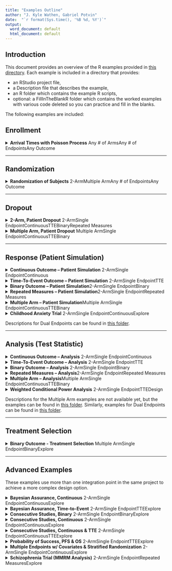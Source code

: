 ```yaml
---
title: "Examples Outline"
author: "J. Kyle Wathen, Gabriel Potvin"
date:  "`r format(Sys.time(), '%B %d, %Y')`"
output:
  word_document: default
  html_document: default
---
```


## Introduction

This document provides an overview of the R examples provided in [this directory](https://github.com/Cytel-Inc/CyneRgy/tree/main/inst/Examples). Each example is included in a directory that provides:

- an RStudio project file, 
- a Description file that describes the example, 
- an R folder which contains the example R scripts,
- optional: a FillInTheBlankR folder which contains the worked examples with various code deleted so you can practice and fill in the blanks. 

The following examples are included:

## Enrollment

<details>
<summary>**Arrival Times with Poisson Process**
<span class="badge text-bg-primary ms-1">Any # of Arms</span><span class="badge text-bg-danger ms-1">Any # of Endpoints</span><span class="badge text-bg-warning ms-1">Any Outcome</span></summary>
This example demonstrates how to add the ability to generate patient arrival times according to a Poisson process with a ramp-up by customizing the Enrollment integration point of East Horizon.  
[Click here to view the full example.](GeneratePoissonArrival.html)
</details>

---

## Randomization

<details>
<summary>**Randomization of Subjects**
<span class="badge text-bg-primary ms-1">2-Arm</span><span class="badge text-bg-primary ms-1">Multiple Arm</span><span class="badge text-bg-danger ms-1">Any # of Endpoints</span><span class="badge text-bg-warning ms-1">Any Outcome</span></summary>
This example illustrates four ways to customize how subjects are assigned to treatment arms in East Horizon: using a uniform distribution, using the `sample()` function, using the `randomizeR` package, and in the context of a multi-arm trial.
[Click here to view the full example.](PatientRandomization.html)
</details>

---

## Dropout

<details>
<summary>**2-Arm, Patient Dropout**
<span class="badge text-bg-primary ms-1">2-Arm</span><span class="badge text-bg-danger ms-1">Single Endpoint</span><span class="badge text-bg-warning ms-1">Continuous</span><span class="badge text-bg-warning ms-1">TTE</span><span class="badge text-bg-warning ms-1">Binary</span><span class="badge text-bg-warning ms-1">Repeated Measures</span></summary>
This example illustrates how to customize the dropout distribution in East Horizon for continuous and binary outcomes, time-to-event outcome, and continuous outcome with repeated measures.
[Click here to view the full example.](PatientDropout.html)
</details>

<details>
<summary>**Multiple Arm, Patient Dropout**
<span class="badge text-bg-primary ms-1">Multiple Arm</span><span class="badge text-bg-danger ms-1">Single Endpoint</span><span class="badge text-bg-warning ms-1">Continuous</span><span class="badge text-bg-warning ms-1">TTE</span><span class="badge text-bg-warning ms-1">Binary</span></summary>
This example illustrates how to customize the dropout distribution in East Horizon for multi-arm trials, covering continuous, binary, and time-to-event outcomes.
[Click here to view the full example.](MultiArmPatientDropout.html)
</details>

---

## Response (Patient Simulation)

<details>
<summary>**Continuous Outcome – Patient Simulation**
<span class="badge text-bg-primary ms-1">2-Arm</span><span class="badge text-bg-danger ms-1">Single Endpoint</span><span class="badge text-bg-warning ms-1">Continuous</span></summary>
This example demonstrates two ways to customize the patient outcome simulation in East Horizon for a two-arm trial with a continuous outcome: using a mixture distribution, with or without the mixture proportion sampled from a Beta distribution.  
[Click here to view the full example.](2ArmNormalOutcomePatientSimulationDescription.html)
</details>

<details>
<summary>**Time-To-Event Outcome – Patient Simulation**
<span class="badge text-bg-primary ms-1">2-Arm</span><span class="badge text-bg-danger ms-1">Single Endpoint</span><span class="badge text-bg-warning ms-1">TTE</span></summary>
This example demonstrates two ways to customize the patient outcome simulation in East Horizon for a two-arm trial with a time-to-event outcome: using a Weibull distribution, and using a mixture of exponential distributions.
[Click here to view the full example.](2ArmTimeToEventOutcomePatientSimulationDescription.html)
</details>

<details>
<summary>**Binary Outcome – Patient Simulation**<span class="badge text-bg-primary ms-1">2-Arm</span><span class="badge text-bg-danger ms-1">Single Endpoint</span><span class="badge text-bg-warning ms-1">Binary</span></summary>
This example demonstrates two ways to customize the patient outcome simulation in East Horizon for a two-arm trial with a binary outcome: using a mixture distribution, with or without the mixture proportion sampled from a Beta distribution. 
[Click here to view the full example.](2ArmBinaryOutcomePatientSimulation.html)
</details>

<details>
<summary>**Repeated Measures – Patient Simulation**<span class="badge text-bg-primary ms-1">2-Arm</span><span class="badge text-bg-danger ms-1">Single Endpoint</span><span class="badge text-bg-warning ms-1">Repeated Measures</span></summary>
This example demonstrates how to customize the patient outcome simulation in East Horizon for a two-arm trial with a continuous outcome with repeated measures using the `MASS::mvrnorm()` function.
[Click here to view the full example.](2ArmNormalRepeatedMeasuresResponseGeneration.html)
</details>

<details>
<summary>**Multiple Arm – Patient Simulation**<span class="badge text-bg-primary ms-1">Multiple Arm</span><span class="badge text-bg-danger ms-1">Single Endpoint</span><span class="badge text-bg-warning ms-1">Continuous</span><span class="badge text-bg-warning ms-1">TTE</span><span class="badge text-bg-warning ms-1">Binary</span></summary>
This example demonstrates how to customize the patient outcome simulation in East Horizon for multi-arm trials, covering continuous, binary, and time-to-event outcomes.
[Click here to view the full example.](MultiArmOutcomePatientSimulation.html)
</details>

<details>
<summary>**Childhood Anxiety Trial**
<span class="badge text-bg-primary ms-1">2-Arm</span><span class="badge text-bg-danger ms-1">Single Endpoint</span><span class="badge text-bg-warning ms-1">Continuous</span><span class="badge text-bg-secondary ms-1">Explore</span></summary>
This example covers a specific situation where the patient data simulation needs to be customized to match what is expected in a clinical trial in childhood anxiety.  
[Click here to view the full example.](ChildhoodAnxiety.html)
</details>

Descriptions for Dual Endpoints can be found in [this folder](https://github.com/Cytel-Inc/CyneRgy/blob/main/inst/Examples/DEPOutcomePatientSimulation/).

---

## Analysis (Test Statistic)

<details>
<summary>**Continuous Outcome – Analysis**
<span class="badge text-bg-primary ms-1">2-Arm</span><span class="badge text-bg-danger ms-1">Single Endpoint</span><span class="badge text-bg-warning ms-1">Continuous</span></summary>
This example demonstrates three ways to customize the statistical test in East Horizon for a two-arm trial with a continuous outcome: using a formula from the East manual, using the `t.test()` function, and using confidence interval limits for Go/No-Go decision-making. 
[Click here to view the full example.](2ArmNormalOutcomeAnalysisDescription.html)
</details>

<details>
<summary>**Time-To-Event Outcome – Analysis**
<span class="badge text-bg-primary ms-1">2-Arm</span><span class="badge text-bg-danger ms-1">Single Endpoint</span><span class="badge text-bg-warning ms-1">TTE</span></summary>
This example demonstrates three ways to customize the statistical test in East Horizon for a two-arm trial with a time-to-event outcome: using formulas from the East manual, using the `survival::survdiff()` function, and using confidence interval limits for Go/No-Go decision-making. 
[Click here to view the full example.](2ArmTimeToEventOutcomeAnalysisDescription.html)
</details>

<details>
<summary>**Binary Outcome – Analysis**
<span class="badge text-bg-primary ms-1">2-Arm</span><span class="badge text-bg-danger ms-1">Single Endpoint</span><span class="badge text-bg-warning ms-1">Binary</span></summary>
This example demonstrates four ways to customize the statistical test in East Horizon for a two-arm trial with a binary outcome: using a formula from the East manual, using the `prop.test()` function, using confidence interval limits for Go/No-Go decision-making, and using a Bayesian Beta-Binomial model.
[Click here to view the full example.](2ArmBinaryOutcomeAnalysisDescription.html)
</details>

<details>
<summary>**Repeated Measures – Analysis**<span class="badge text-bg-primary ms-1">2-Arm</span><span class="badge text-bg-danger ms-1">Single Endpoint</span><span class="badge text-bg-warning ms-1">Repeated Measures</span></summary>
This example demonstrates how to customize the statistical test in East Horizon for a two-arm trial with a continuous outcome with repeated measures using the `nlme::gls()` function.
[Click here to view the full example.](2ArmNormalRepeatedMeasuresOutcomeAnalysis.html)
</details>

<details>
<summary>**Multiple Arm – Analysis**<span class="badge text-bg-primary ms-1">Multiple Arm</span><span class="badge text-bg-danger ms-1">Single Endpoint</span><span class="badge text-bg-warning ms-1">Continuous</span><span class="badge text-bg-warning ms-1">TTE</span><span class="badge text-bg-warning ms-1">Binary</span></summary>
This example demonstrates how to customize the statistical test in East Horizon for multi-arm trials, covering continuous, binary, and time-to-event outcomes.
[Click here to view the full example.](MultiArmOutcomeAnalysis.html)
</details>

<details>
<summary>**Weighted Conditional Power Analysis**
<span class="badge text-bg-primary ms-1">2-Arm</span><span class="badge text-bg-danger ms-1">Single Endpoint</span><span class="badge text-bg-warning ms-1">TTE</span><span class="badge text-bg-secondary ms-1">Design</span></summary>
This example demonstrates how to customize the statistical test in East Horizon for a two-arm trial with a time-to-event outcome using conditional power and futility boundaries based on the Logrank test.
[Click here to view the full example.](TimeToEventConditionalPowerFutilityAnalysis.html)
</details>

Descriptions for the Multiple Arm examples are not available yet, but the examples can be found in [this folder](https://github.com/Cytel-Inc/CyneRgy/blob/main/inst/Examples/MultiArmOutcomeAnalysis/). Similarly, examples for Dual Endpoints can be found in [this folder](https://github.com/Cytel-Inc/CyneRgy/blob/main/inst/Examples/DEPOutcomeAnalysis/).

---

## Treatment Selection

<details>
<summary>**Binary Outcome - Treatment Selection**
<span class="badge text-bg-primary ms-1">Multiple Arm</span><span class="badge text-bg-danger ms-1">Single Endpoint</span><span class="badge text-bg-warning ms-1">Binary</span><span class="badge text-bg-secondary ms-1">Explore</span></summary>
This example demonstrates four ways to customize the treatment selection in East Horizon for a multiple arm trial: based on response rates, based on p-value, based on number of responses, and based on Bayesian posterior probabilities.
[Click here to view the full example.](TreatmentSelectionDescription.html)
</details>

---

## Advanced Examples

These examples use more than one integration point in the same project to achieve a more complex design option.

<details>
<summary>**Bayesian Assurance, Continuous**
<span class="badge text-bg-primary ms-1">2-Arm</span><span class="badge text-bg-danger ms-1">Single Endpoint</span><span class="badge text-bg-warning ms-1">Continuous</span><span class="badge text-bg-secondary ms-1">Explore</span></summary>
This example demonstrates the computation of Bayesian assurance, or probability of success, using a mixture of normal distribution priors featuring a two-arm trial with continuous outcome.  
[Click here to view the full example.](BayesianAssuranceContinuous.html)
</details>

<details>
<summary>**Bayesian Assurance, Time-to-Event**
<span class="badge text-bg-primary ms-1">2-Arm</span><span class="badge text-bg-danger ms-1">Single Endpoint</span><span class="badge text-bg-warning ms-1">TTE</span><span class="badge text-bg-secondary ms-1">Explore</span></summary>
This example demonstrates the computation of Bayesian assurance, or probability of success, using a bi-modal distribution prior featuring a two-arm trial with time-to-event outcome.  
[Click here to view the full example.](BayesianAssuranceTimeToEvent.html)
</details>

<details>
<summary>**Consecutive Studies, Binary**
<span class="badge text-bg-primary ms-1">2-Arm</span><span class="badge text-bg-danger ms-1">Single Endpoint</span><span class="badge text-bg-warning ms-1">Binary</span><span class="badge text-bg-secondary ms-1">Explore</span></summary>
This example demonstrates the computation of conditional probability of success in consecutive studies. It features a sequential design involving a Phase 2 trial followed by a Phase 3 trial, both with a binary outcome Phase 2 results are saved and then used as the prior for Phase 3, allowing Phase 3 patient outcomes to be generated conditional on Phase 2 success.  
[Click here to view the full example.](ConsecutiveStudiesBinary.html)
</details>

<details>
<summary>**Consecutive Studies, Continuous**
<span class="badge text-bg-primary ms-1">2-Arm</span><span class="badge text-bg-danger ms-1">Single Endpoint</span><span class="badge text-bg-warning ms-1">Continuous</span><span class="badge text-bg-secondary ms-1">Explore</span></summary>
This example demonstrates the computation of Bayesian assurance, or probability of success, in consecutive studies: a Phase 2 trial followed by a Phase 3 trial, both with continuous outcome. The objective is to understand how conducting a Phase 2 study can reduce the risk associated with the Phase 3 trial.  
[Click here to view the full example.](ConsecutiveStudiesContinuous.html)
</details>

<details>
<summary>**Consecutive Studies, Continuous & TTE**
<span class="badge text-bg-primary ms-1">2-Arm</span><span class="badge text-bg-danger ms-1">Single Endpoint</span><span class="badge text-bg-warning ms-1">Continuous</span><span class="badge text-bg-warning ms-1">TTE</span><span class="badge text-bg-secondary ms-1">Explore</span></summary>
This example demonstrates the computation of Bayesian assurance, or probability of success, in consecutive studies: a Phase 2 trial with continuous outcome followed by a Phase 3 trial with time-to-event outcome. The objective is to understand how conducting a Phase 2 study can reduce the risk associated with the Phase 3 trial. This example also includes a step to load the Phase 2 output and extract the true treatment differences.  
[Click here to view the full example.](ConsecutiveStudiesContinuousTimeToEvent.html)
</details>

<details>
<summary>**Probability of Success, PFS & OS**
<span class="badge text-bg-primary ms-1">2-Arm</span><span class="badge text-bg-danger ms-1">Single Endpoint</span><span class="badge text-bg-warning ms-1">TTE</span><span class="badge text-bg-secondary ms-1">Explore</span></summary>
This example demonstrates how to compute the probability of success of a trial and extend East Horizon's single-endpoint framework to handle dual endpoints (Progression-Free Survival and Overall Survival) using custom R scripts for the Analysis and Response integration points.  
[Click here to view the full example.](ProbabilitySuccessDualEndpoints.html)
</details>

<details>
<summary>**Multiple Endpoints w/ Covariates & Stratified Randomization**
<span class="badge text-bg-primary ms-1">2-Arm</span><span class="badge text-bg-danger ms-1">Single Endpoint</span><span class="badge text-bg-warning ms-1">Continuous</span><span class="badge text-bg-secondary ms-1">Explore</span></summary>
This example demonstrates how to integrate patient outcome simulation and analysis functionality for multiple independent continuous outcomes into East Horizon, across three cases: multiple endpoints using a t-test, multiple endpoints with covariates using ANCOVA, and multiple endpoints with covariates and stratified randomization.
[Click here to view the full example.](MultipleEndpointsWithCovariates.html)
</details>

<details>
<summary>**Schizophrenia Trial (MMRM Analysis)**
<span class="badge text-bg-primary ms-1">2-Arm</span><span class="badge text-bg-danger ms-1">Single Endpoint</span><span class="badge text-bg-warning ms-1">Repeated Measures</span><span class="badge text-bg-secondary ms-1">Explore</span></summary>
This example demonstrates how to simulate and analyze data using a Mixed Model for Repeated Measures (MMRM) approach in the context of a schizophrenia trial.
[Click here to view the full example.](SchizophreniaTrial.html)
</details>
